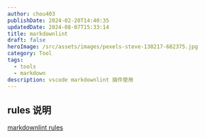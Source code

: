 ```yaml
---
author: chou403
publishDate: 2024-02-20T14:40:35
updatedDate: 2024-08-07T15:33:14
title: markdownlint
draft: false
heroImage: /src/assets/images/pexels-steve-130217-682375.jpg
category: Tool
tags:
  - tools
  - markdown
description: vscode markdownlint 插件使用
---
```


## rules 说明

[markdownlint rules](https://github.com/DavidAnson/markdownlint/blob/main/doc/Rules.md)
